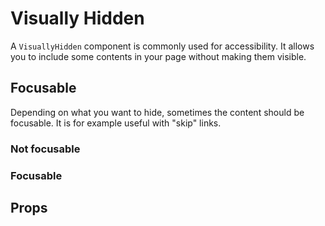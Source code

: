 
<Meta of={VisuallyHiddenStories} />

# Visually Hidden

A `VisuallyHidden` component is commonly used for accessibility. It allows you to include some contents in your page without making them visible.

<Primary />

## Focusable

Depending on what you want to hide, sometimes the content should be focusable. It is for example useful with "skip" links.

### Not focusable

<Canvas of={VisuallyHiddenStories.NotFocusable} />

### Focusable

<Canvas of={VisuallyHiddenStories.Focusable} />

## Props

<ArgTypes of={VisuallyHiddenStories} />
